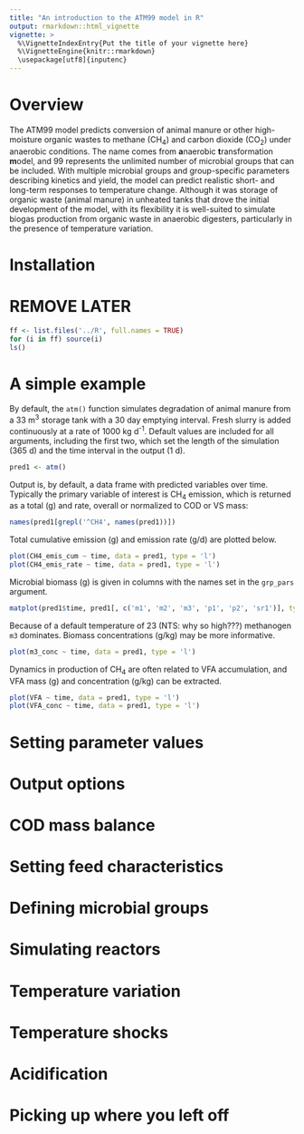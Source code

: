 ```yaml
---
title: "An introduction to the ATM99 model in R"
output: rmarkdown::html_vignette
vignette: >
  %\VignetteIndexEntry{Put the title of your vignette here}
  %\VignetteEngine{knitr::rmarkdown}
  \usepackage[utf8]{inputenc}
---
```


# Overview
The ATM99 model predicts conversion of animal manure or other high-moisture organic wastes to methane (CH~4~) and carbon dioxide (CO~2~) under anaerobic conditions.
The name comes from **a**naerobic **t**ransformation **m**odel, and 99 represents the unlimited number of microbial groups that can be included. 
With multiple microbial groups and group-specific parameters describing kinetics and yield, the model can predict realistic short- and long-term responses to temperature change.
Although it was storage of organic waste (animal manure) in unheated tanks that drove the initial development of the model, with its flexibility it is well-suited to simulate biogas production from organic waste in anaerobic digesters, particularly in the presence of temperature variation.

# Installation

# REMOVE LATER
```r
ff <- list.files('../R', full.names = TRUE)
for (i in ff) source(i)
ls()
```

# A simple example
By default, the `atm()` function simulates degradation of animal manure from a 33 m^3^ storage tank with a 30 day emptying interval.
Fresh slurry is added continuously at a rate of 1000 kg d^-1^.
Default values are included for all arguments, including the first two, which set the length of the simulation (365 d) and the time interval in the output (1 d).

```r
pred1 <- atm()
```

Output is, by default, a data frame with predicted variables over time.
Typically the primary variable of interest is CH~4~ emission, which is returned as a total (g) and rate, overall or normalized to COD or VS mass:

```r
names(pred1[grepl('^CH4', names(pred1))])
```

Total cumulative emission (g) and emission rate (g/d) are plotted below.

```r
plot(CH4_emis_cum ~ time, data = pred1, type = 'l')
plot(CH4_emis_rate ~ time, data = pred1, type = 'l')
```

Microbial biomass (g) is given in columns with the names set in the `grp_pars` argument.

```r
matplot(pred1$time, pred1[, c('m1', 'm2', 'm3', 'p1', 'p2', 'sr1')], type = 'l')
```

Because of a default temperature of 23 (NTS: why so high???) methanogen `m3` dominates.
Biomass concentrations (g/kg) may be more informative.

```r
plot(m3_conc ~ time, data = pred1, type = 'l')
```

Dynamics in production of CH~4~ are often related to VFA accumulation, and VFA mass (g) and concentration (g/kg) can be extracted.

```r
plot(VFA ~ time, data = pred1, type = 'l')
plot(VFA_conc ~ time, data = pred1, type = 'l')
```

# Setting parameter values

# Output options

# COD mass balance

# Setting feed characteristics

# Defining microbial groups

# Simulating reactors

# Temperature variation

# Temperature shocks

# Acidification

# Picking up where you left off

# 


